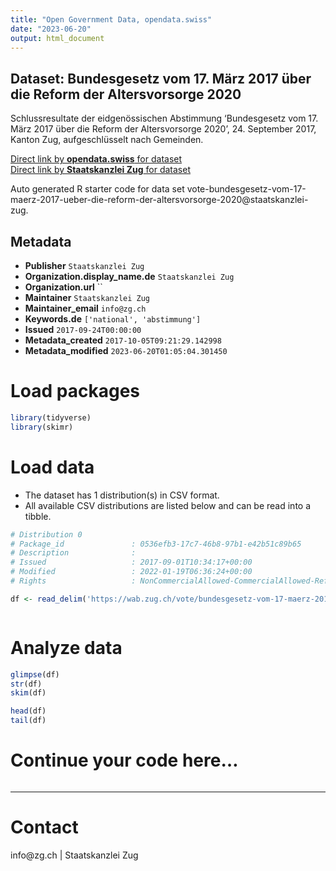 ```yaml
---
title: "Open Government Data, opendata.swiss"
date: "2023-06-20"
output: html_document
---
```


## Dataset: Bundesgesetz vom 17. März 2017 über die Reform der Altersvorsorge 2020

Schlussresultate der eidgenössischen Abstimmung 'Bundesgesetz vom 17. März 2017 über die Reform der Altersvorsorge 2020', 24. September 2017, Kanton Zug, aufgeschlüsselt nach Gemeinden.

[Direct link by **opendata.swiss** for dataset](https://opendata.swiss/de/dataset/bundesgesetz-vom-17-marz-2017-uber-die-reform-der-altersvorsorge-2020)<br>
[Direct link by **Staatskanzlei Zug** for dataset](https://wab.zug.ch/vote/bundesgesetz-vom-17-maerz-2017-ueber-die-reform-der-altersvorsorge-2020/data)

Auto generated R starter code for data set vote-bundesgesetz-vom-17-maerz-2017-ueber-die-reform-der-altersvorsorge-2020@staatskanzlei-zug.

## Metadata

- **Publisher** `Staatskanzlei Zug`
- **Organization.display_name.de** `Staatskanzlei Zug`
- **Organization.url** ``
- **Maintainer** `Staatskanzlei Zug`
- **Maintainer_email** `info@zg.ch`
- **Keywords.de** `['national', 'abstimmung']`
- **Issued** `2017-09-24T00:00:00`
- **Metadata_created** `2017-10-05T09:21:29.142998`
- **Metadata_modified** `2023-06-20T01:05:04.301450`


# Load packages

```r

library(tidyverse)
library(skimr)

```

# Load data

-   The dataset has 1 distribution(s) in CSV format.
-   All available CSV distributions are listed below and can be read into a tibble.

```r

# Distribution 0
# Package_id               : 0536efb3-17c7-46b8-97b1-e42b51c89b65
# Description              : 
# Issued                   : 2017-09-01T10:34:17+00:00
# Modified                 : 2022-01-19T06:36:24+00:00
# Rights                   : NonCommercialAllowed-CommercialAllowed-ReferenceRequired

df <- read_delim('https://wab.zug.ch/vote/bundesgesetz-vom-17-maerz-2017-ueber-die-reform-der-altersvorsorge-2020/data-csv')



```

# Analyze data

```r

glimpse(df)
str(df)
skim(df)

head(df)
tail(df)

```

# Continue your code here...

```r

```

------------------------------------------------------------------------

# Contact

info@zg.ch | Staatskanzlei Zug
